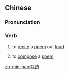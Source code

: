 {{also|吟诗}}
==Chinese==
{{zh-forms|s=吟诗}}

===Pronunciation===
{{zh-pron
|m=yínshī
|c=jam4 si1
|h=pfs=ngìm-sṳ̂
|mn=gîm-si
|cat=v
}}

===Verb===
{{zh-verb}}

# {{lb|zh|literary}} to [[recite]] a [[poem]] out [[loud]]
# {{lb|zh|literary}} to [[compose]] a [[poem]]

[[zh-min-nan:吟詩]]